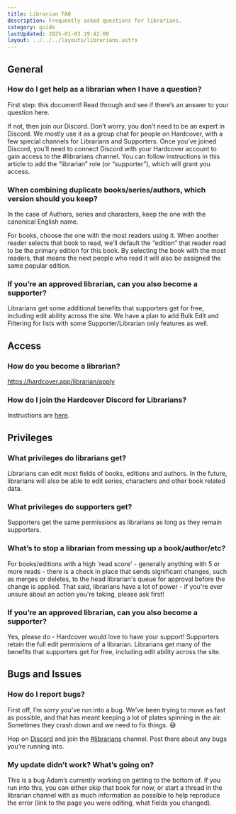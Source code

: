 ```yaml
---
title: Librarian FAQ
description: Frequently asked questions for librarians.
category: guide
lastUpdated: 2025-01-03 19:42:00
layout: ../../../layouts/librarians.astro
---
```


## General
### How do I get help as a librarian when I have a question?
First step: this document! Read through and see if there’s an answer to your question here.

If not, then join our Discord. Don’t worry, you don’t need to be an expert in Discord. We mostly use it as a group chat for people on Hardcover, with a few special channels for Librarians and Supporters. Once you’ve joined Discord, you’ll need to connect Discord with your Hardcover account to gain access to the #librarians channel. You can follow instructions in this article to add the “librarian” role (or “supporter”), which will grant you access.

### When combining duplicate books/series/authors, which version should you keep?
In the case of Authors, series and characters, keep the one with the canonical English name.

For books, choose the one with the most readers using it. When another reader selects that book to read, we’ll default the “edition” that reader read to be the primary edition for this book. By selecting the book with the most readers, that means the next people who read it will also be assigned the same popular edition.

### If you’re an approved librarian, can you also become a supporter?
Librarians get some additional benefits that supporters get for free, including edit ability across the site. We have a plan to add Bulk Edit and Filtering for lists with some Supporter/Librarian only features as well.

## Access

### How do you become a librarian?
https://hardcover.app/librarian/apply

### How do I join the Hardcover Discord for Librarians?
Instructions are [here](https://hardcover.app/pages/how-to-link-hardcover-roles-with-discord).

## Privileges

### What privileges do librarians get?
Librarians can edit most fields of books, editions and authors. In the future, librarians will also be able to edit series, characters and other book related data.

### What privileges do supporters get?
Supporters get the same permissions as librarians as long as they remain supporters.

### What’s to stop a librarian from messing up a book/author/etc?
For books/editions with a high 'read score' - generally anything with 5 or more reads - there is a check in place that sends significant changes, such as merges or deletes, to the head librarian's queue for approval before the change is applied. That said, librarians have a lot of power - if you're ever unsure about an action you're taking, please ask first!

### If you’re an approved librarian, can you also become a supporter?
Yes, please do - Hardcover would love to have your support! Supporters retain the full edit permisions of a librarian. Librarians get many of the benefits that supporters get for free, including edit ability across the site.

## Bugs and Issues
### How do I report bugs?
First off, I’m sorry you’ve run into a bug. We’ve been trying to move as fast as possible, and that has meant keeping a lot of plates spinning in the air. Sometimes they crash down and we need to fix things. 😅

Hop on [Discord](https://discord.gg/edGpYN8ym8) and join the [#librarians](https://discord.com/channels/835558721115389962/1105918193022812282) channel. Post there about any bugs you’re running into.

### My update didn’t work? What’s going on?
This is a bug Adam’s currently working on getting to the bottom of. If you run into this, you can either skip that book for now, or start a thread in the librarian channel with as much information as possible to help reproduce the error (link to the page you were editing, what fields you changed).
